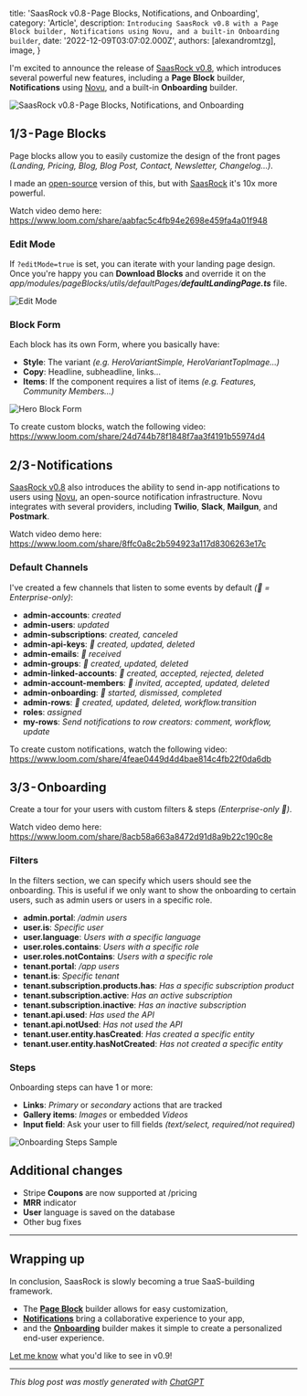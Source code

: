 
  title: 'SaasRock v0.8 - Page Blocks, Notifications, and Onboarding',
  category: 'Article',
  description: `Introducing SaasRock v0.8 with a Page Block builder, Notifications using Novu, and a built-in Onboarding builder`,
  date: '2022-12-09T03:07:02.000Z',
  authors: [alexandromtzg],
  image,
}

I'm excited to announce the release of [SaasRock v0.8](https://saasrock.com/?ref=dev.to&utm_content=v0-8-release), which introduces several powerful new features, including a **Page Block** builder, **Notifications** using [Novu](https://novu.co/?ref=saasrock.com), and a built-in **Onboarding** builder.

<img
  src={image}
  alt="SaasRock v0.8 - Page Blocks, Notifications, and Onboarding"
  className="w-full"
/>

<!--more-->

## 1/3 - Page Blocks

Page blocks allow you to easily customize the design of the front pages _(Landing, Pricing, Blog, Blog Post, Contact, Newsletter, Changelog…)_.

I made an [open-source](https://remix-page-blocks.vercel.app/) version of this, but with [SaasRock](https://saasrock.com/?ref=dev.to&utm_content=v0-8-release) it's 10x more powerful.

Watch video demo here: https://www.loom.com/share/aabfac5c4fb94e2698e459fa4a01f948

### Edit Mode

If `?editMode=true` is set, you can iterate with your landing page design. Once you're happy you can **Download Blocks** and override it on the _app/modules/pageBlocks/utils/defaultPages/**defaultLandingPage.ts**_ file.

![Edit Mode](https://cdn-images-1.medium.com/max/1600/1*ixnpapfs01BVI2SAD9hMMw.png)

### Block Form

Each block has its own Form, where you basically have:

- **Style**: The variant _(e.g. HeroVariantSimple, HeroVariantTopImage…)_
- **Copy**: Headline, subheadline, links…
- **Items**: If the component requires a list of items _(e.g. Features, Community Members…)_

![Hero Block Form](https://cdn-images-1.medium.com/max/1600/1*OX9W1mSrfT8IwThpzk0SIA.png)

To create custom blocks, watch the following video: https://www.loom.com/share/24d744b78f1848f7aa3f4191b55974d4

## 2/3 - Notifications

[SaasRock v0.8](https://saasrock.com/?ref=dev.to&utm_content=v0-8-release) also introduces the ability to send in-app notifications to users using [Novu](https://novu.co/?ref=saasrock.com), an open-source notification infrastructure. Novu integrates with several providers, including **Twilio**, **Slack**, **Mailgun**, and **Postmark**.

Watch video demo here: https://www.loom.com/share/8ffc0a8c2b594923a117d8306263e17c

### Default Channels

I've created a few channels that listen to some events by default _(🚀 = Enterprise-only)_:

- **admin-accounts**: _created_
- **admin-users**: _updated_
- **admin-subscriptions**: _created, canceled_
- **admin-api-keys**: _🚀 created, updated, deleted_
- **admin-emails**: _🚀 received_
- **admin-groups**: _🚀 created, updated, deleted_
- **admin-linked-accounts**: _🚀 created, accepted, rejected, deleted_
- **admin-account-members**: _🚀 invited, accepted, updated, deleted_
- **admin-onboarding**: _🚀 started, dismissed, completed_
- **admin-rows**: _🚀 created, updated, deleted, workflow.transition_
- **roles**: _assigned_
- **my-rows**: _Send notifications to row creators: comment, workflow, update_

To create custom notifications, watch the following video: https://www.loom.com/share/4feae0449d4d4bae814c4fb22f0da6db

## 3/3 - Onboarding

Create a tour for your users with custom filters & steps _(Enterprise-only 🚀)_.

Watch video demo here: https://www.loom.com/share/8acb58a663a8472d91d8a9b22c190c8e

### Filters

In the filters section, we can specify which users should see the onboarding. This is useful if we only want to show the onboarding to certain users, such as admin users or users in a specific role.

- **admin.portal**: _/admin users_
- **user.is**: _Specific user_
- **user.language**: _Users with a specific language_
- **user.roles.contains**: _Users with a specific role_
- **user.roles.notContains**: _Users with a specific role_
- **tenant.portal**: _/app users_
- **tenant.is**: _Specific tenant_
- **tenant.subscription.products.has**: _Has a specific subscription product_
- **tenant.subscription.active**: _Has an active subscription_
- **tenant.subscription.inactive**: _Has an inactive subscription_
- **tenant.api.used**: _Has used the API_
- **tenant.api.notUsed**: _Has not used the API_
- **tenant.user.entity.hasCreated**: _Has created a specific entity_
- **tenant.user.entity.hasNotCreated**: _Has not created a specific entity_

### Steps

Onboarding steps can have 1 or more:

- **Links**: _Primary_ or _secondary_ actions that are tracked
- **Gallery items**: _Images_ or embedded _Videos_
- **Input field**: Ask your user to fill fields _(text/select, required/not required)_

![Onboarding Steps Sample](https://cdn-images-1.medium.com/max/1600/1*of5iOsVmjAG2HzJNz4hr7g.png)

## Additional changes

- Stripe **Coupons** are now supported at /pricing
- **MRR** indicator
- **User** language is saved on the database
- Other bug fixes

---

## Wrapping up

In conclusion, SaasRock is slowly becoming a true SaaS-building framework.

- The **[Page Block](https://saasrock.com/docs/features/page-blocks?ref=dev.to&utm_content=v0-8-release)** builder allows for easy customization,
- **[Notifications](https://saasrock.com/docs/features/notifications?ref=dev.to&utm_content=v0-8-release)** bring a collaborative experience to your app,
- and the **[Onboarding](https://saasrock.com/docs/features/onboarding?ref=dev.to&utm_content=v0-8-release)** builder makes it simple to create a personalized end-user experience.

[Let me know](https://twitter.com/AlexandroMtzG) what you'd like to see in v0.9!

---

_This blog post was mostly generated with [ChatGPT](https://chat.openai.com/)_

